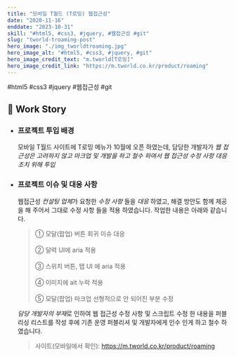 ```yaml
---
title: "모바일 T월드 (T로밍) 웹접근성"
date: "2020-11-16"
enddate: "2023-10-31"
skill: "#html5, #css3, #jquery, #웹접근성 #git"
slug: "tworld-troaming-post"
hero_image: "./img_tworldtroaming.jpg"
hero_image_alt: "#html5, #css3, #jquery, #git"
hero_image_credit_text: "m.tworld[T로밍]"
hero_image_credit_link: "https://m.tworld.co.kr/product/roaming"
---
```


<div className="badge-wrap">
  <span className="badge badge-html">#html5</span>
  <span className="badge badge-css">#css3</span>
  <span className="badge badge-javscript">#jquery</span>
  <span className="badge badge-wa">#웹접근성</span>
  <span className="badge badge-git">#git</span>
</div>

## 🎤 Work Story

- ### 프로젝트 투입 배경

  모바일 T월드 사이트에 T로밍 메뉴가 10월에 오픈 하였는데, 담당한 개발자가 _웹 접근성은 고려하지 않고 마크업 및 개발을 하고 철수 하여서 웹 접근성 수정 사항 대응 조치 위해 투입_

- ### 프로젝트 이슈 및 대응 사항

  웹접근성 *컨설팅 업체*가 요청한 _수정 사항_ 들을 _대응_ 하였고, 해결 방안도 함께 제공을 해 주어서 그대로 수정 사항 들을 적용 하였습니다. 작업한 내용은 아래와 같습니다.

  > ① 모달(팝업) 버튼 회귀 이슈 대응<br/><br/>
  > ② 달력 UI에 aria 적용<br/><br/>③ 스위치 버튼, 탭 UI 에 aria 적용<br/><br/>④ 이미지에 alt 누락 적용<br/><br/>⑤ 모달(팝업) 마크업 선형적으로 안 되어진 부분 수정

  *담당 개발자의 부재*로 인하여 웹 접근성 수정 사항 및 스크립트 수정 한 내용을 퍼블리싱 리스트를 작성 후에 기존 운영 퍼블리셔 및 개발자에게 인수 인게 하고 철수 하였습니다.

  > 사이트(모바일에서 확인): <a href="https://m.tworld.co.kr/product/roaming" target="_blank">https://m.tworld.co.kr/product/roaming</a>
